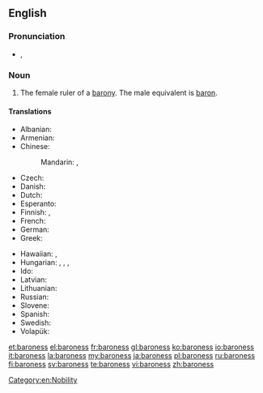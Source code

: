 ==English==

===Pronunciation===
* {{a|UK}} {{IPA|/ˈbæ.ɹəˌnɛs/}}, {{SAMPA|/"b{.r\@%nEs/}}

===Noun===
{{en-noun|es}}

# The female ruler of a [[barony]]. The male equivalent is [[baron]].

====Translations====
{{trans-top|female ruler of a barony}}
* Albanian: {{t+|sq|baroneshë|f|xs=Albanian}}
* Armenian: {{t|hy|բարոնուհի|tr=baronuhi|sc=Armn}}
* Chinese:
*: Mandarin: {{t|zh|男爵夫人|tr=nánjué fūrén|sc=Hani}}, {{t|zh|女性男爵|tr=nǚxìng nánjué|sc=Hani}}
* Czech: {{t|cs|baronka|f}}
* Danish: {{t-|da|baronesse}}
* Dutch: {{t+|nl|barones|f}}
* Esperanto: {{t-|eo|baronino|xs=Esperanto}}
* Finnish: {{t-|fi|vapaaherratar}}, {{t-|fi|paronitar}}
* French: {{t+|fr|baronne|f}}
* German: {{t-|de|Baroness|f}}
* Greek: {{t+|el|βαρόνη|f|tr=varóni}}
{{trans-mid}}
* Hawaiian: {{tø|haw|pālona wahine}}, {{tø|haw|barona wahine}}
* Hungarian: {{t-|hu|bárónő}}, {{t-|hu|báróné}}, {{t|hu|baronesz}}, {{t-|hu|bárókisasszony}}
* Ido: {{t+|io|baronino|xs=Ido}}
* Latvian: {{t|lv|baronese|xs=Latvian}}
* Lithuanian: {{t+|lt|baronienė|f|xs=Lithuanian}}
* Russian: {{t+|ru|баронесса|f|tr=baronéssa}}
* Slovene: {{t|sl|baronica|f}}
* Spanish: {{t-|es|baronesa|f}}
* Swedish: {{t-|sv|baronessa|c}}
* Volapük: {{t|vo|jibaonan}}
{{trans-bottom}}

[[Category:en:Nobility]]

[[et:baroness]]
[[el:baroness]]
[[fr:baroness]]
[[gl:baroness]]
[[ko:baroness]]
[[io:baroness]]
[[it:baroness]]
[[la:baroness]]
[[my:baroness]]
[[ja:baroness]]
[[pl:baroness]]
[[ru:baroness]]
[[fi:baroness]]
[[sv:baroness]]
[[te:baroness]]
[[vi:baroness]]
[[zh:baroness]]